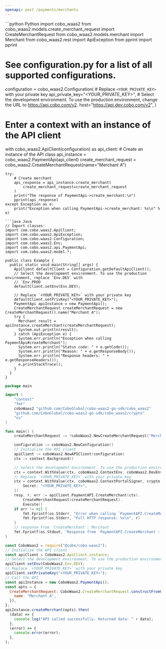 ```yaml
---
openapi: post /payments/merchants
---
```


<RequestExample>
```python Python
import cobo_waas2
from cobo_waas2.models.create_merchant_request import CreateMerchantRequest
from cobo_waas2.models.merchant import Merchant
from cobo_waas2.rest import ApiException
from pprint import pprint

# See configuration.py for a list of all supported configurations.
configuration = cobo_waas2.Configuration(
    # Replace `<YOUR_PRIVATE_KEY>` with your private key
    api_private_key="<YOUR_PRIVATE_KEY>",
    # Select the development environment. To use the production environment, change the URL to https://api.cobo.com/v2.
    host="https://api.dev.cobo.com/v2",
)
# Enter a context with an instance of the API client
with cobo_waas2.ApiClient(configuration) as api_client:
    # Create an instance of the API class
    api_instance = cobo_waas2.PaymentApi(api_client)
    create_merchant_request = cobo_waas2.CreateMerchantRequest(name="Merchant A")

    try:
        # Create merchant
        api_response = api_instance.create_merchant(
            create_merchant_request=create_merchant_request
        )
        print("The response of PaymentApi->create_merchant:\n")
        pprint(api_response)
    except Exception as e:
        print("Exception when calling PaymentApi->create_merchant: %s\n" % e)

```
```java Java
// Import classes:
import com.cobo.waas2.ApiClient;
import com.cobo.waas2.ApiException;
import com.cobo.waas2.Configuration;
import com.cobo.waas2.Env;
import com.cobo.waas2.api.PaymentApi;
import com.cobo.waas2.model.*;

public class Example {
  public static void main(String[] args) {
    ApiClient defaultClient = Configuration.getDefaultApiClient();
    // Select the development environment. To use the production environment, replace `Env.DEV` with
    // `Env.PROD
    defaultClient.setEnv(Env.DEV);

    // Replace `<YOUR_PRIVATE_KEY>` with your private key
    defaultClient.setPrivKey("<YOUR_PRIVATE_KEY>");
    PaymentApi apiInstance = new PaymentApi();
    CreateMerchantRequest createMerchantRequest = new CreateMerchantRequest().name("Merchant A");
    try {
      Merchant result = apiInstance.createMerchant(createMerchantRequest);
      System.out.println(result);
    } catch (ApiException e) {
      System.err.println("Exception when calling PaymentApi#createMerchant");
      System.err.println("Status code: " + e.getCode());
      System.err.println("Reason: " + e.getResponseBody());
      System.err.println("Response headers: " + e.getResponseHeaders());
      e.printStackTrace();
    }
  }
}

```
```go Go
package main

import (
	"context"
	"fmt"
	coboWaas2 "github.com/CoboGlobal/cobo-waas2-go-sdk/cobo_waas2"
	"github.com/CoboGlobal/cobo-waas2-go-sdk/cobo_waas2/crypto"
	"os"
)

func main() {
	createMerchantRequest := *coboWaas2.NewCreateMerchantRequest("Merchant A")

	configuration := coboWaas2.NewConfiguration()
	// Initialize the API client
	apiClient := coboWaas2.NewAPIClient(configuration)
	ctx := context.Background()

	// Select the development environment. To use the production environment, replace coboWaas2.DevEnv with coboWaas2.ProdEnv
	ctx = context.WithValue(ctx, coboWaas2.ContextEnv, coboWaas2.DevEnv)
	// Replace `<YOUR_PRIVATE_KEY>` with your private key
	ctx = context.WithValue(ctx, coboWaas2.ContextPortalSigner, crypto.Ed25519Signer{
		Secret: "<YOUR_PRIVATE_KEY>",
	})
	resp, r, err := apiClient.PaymentAPI.CreateMerchant(ctx).
		CreateMerchantRequest(createMerchantRequest).
		Execute()
	if err != nil {
		fmt.Fprintf(os.Stderr, "Error when calling `PaymentAPI.CreateMerchant``: %v\n", err)
		fmt.Fprintf(os.Stderr, "Full HTTP response: %v\n", r)
	}
	// response from `CreateMerchant`: Merchant
	fmt.Fprintf(os.Stdout, "Response from `PaymentAPI.CreateMerchant`: %v\n", resp)
}

```
```javascript JavaScript
const CoboWaas2 = require("@cobo/cobo-waas2");
// Initialize the API client
const apiClient = CoboWaas2.ApiClient.instance;
// Select the development environment. To use the production environment, replace `Env.DEV` with `Env.PROD`
apiClient.setEnv(CoboWaas2.Env.DEV);
// Replace `<YOUR_PRIVATE_KEY>` with your private key
apiClient.setPrivateKey("<YOUR_PRIVATE_KEY>");
// Call the API
const apiInstance = new CoboWaas2.PaymentApi();
const opts = {
  CreateMerchantRequest: CoboWaas2.CreateMerchantRequest.constructFromObject({
    name: "Merchant A",
  }),
};
apiInstance.createMerchant(opts).then(
  (data) => {
    console.log("API called successfully. Returned data: " + data);
  },
  (error) => {
    console.error(error);
  },
);

```
</RequestExample>